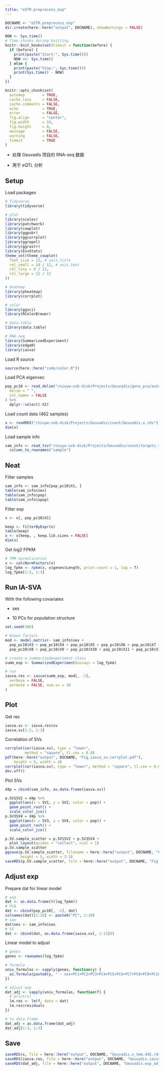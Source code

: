 ```yaml
---
title: "eSTR.preprocess_exp"
---
```


```r
DOCNAME <- "eSTR.preprocess_exp"
dir.create(here::here("output", DOCNAME), showWarnings = FALSE)

NOW <- Sys.time()
# Time chunks during knitting
knitr::knit_hooks$set(timeit = function(before) {
  if (before) {
    print(paste("Start:", Sys.time()))
    NOW <<- Sys.time()
  } else {
    print(paste("Stop:", Sys.time()))
    print(Sys.time() - NOW)
  }
})

knitr::opts_chunk$set(
  autodep        = TRUE,
  cache.lazy     = FALSE,
  cache.comments = FALSE,
  echo           = TRUE,
  error          = FALSE,
  fig.align      = "center",
  fig.width      = 10,
  fig.height     = 8,
  message        = FALSE,
  warning        = FALSE,
  timeit         = TRUE
)
```

- 处理 Geuvadis 项目的 RNA-seq 数据

- 用于 eQTL 分析

## Setup

Load packages

```r
# Tidyverse
library(tidyverse)

# plot
library(scales)
library(patchwork)
library(cowplot)
library(ggpubr)
library(ggcorrplot)
library(ggrepel)
library(ggrastr)
library(EnvStats)
theme_set(theme_cowplot(
  font_size = 12, # axis.title
  rel_small = 10 / 12, # axis.text
  rel_tiny = 9 / 12,
  rel_large = 12 / 12
))

# heatmap
library(pheatmap)
library(corrplot)

# color
library(ggsci)
library(RColorBrewer)

# data.table
library(data.table)

# RNA-seq
library(SummarizedExperiment)
library(edgeR)
library(iasva)
```

Load R source

```r
source(here::here("code/color.R"))
```

Load PCA eigenvec

```r
pop_pc10 <- read_delim("/niuyw-usb-disk/Projects/Geuvadis/geno_pca/autosome_maf0.05_pca.eigenvec",
  delim = " ",
  col_names = FALSE
) %>%
  dplyr::select(-X2)
```

Load count data (462 samples)

```r
x <- readRDS("/niuyw-usb-disk/Projects/Geuvadis/count/Geuvadis.x.rds")
dim(x)
```

Load sample info

```r
sam_info <- read_tsv("/niuyw-usb-disk/Projects/Geuvadis/count/targets.txt") %>%
  column_to_rownames("sample")
```

## Neat

Filter samples

```r
sam_info <- sam_info[pop_pc10$X1, ]
table(sam_info$sex)
table(sam_info$pop)
table(sam_info$spop)
```

Filter exp

```r
x <- x[, pop_pc10$X1]

keep <- filterByExpr(x)
table(keep)
x <- x[keep, , keep.lib.sizes = FALSE]
dim(x)
```

Get log2 FPKM

```r
# TMM normalization
x <- calcNormFactors(x)
log_fpkm <- rpkm(x, x$genes$Length, prior.count = 1, log = T)
log_fpkm[1:3, 1:3]
```

## Run IA-SVA

With the following covariates

- sex

- 10 PCs for population structure

```r
set.seed(100)

# known factors
mod <- model.matrix(~ sam_info$sex +
  pop_pc10$X3 + pop_pc10$X4 + pop_pc10$X5 + pop_pc10$X6 + pop_pc10$X7 +
  pop_pc10$X8 + pop_pc10$X9 + pop_pc10$X10 + pop_pc10$X11 + pop_pc10$X12)

# create a summarizedexperiment class
summ_exp <- SummarizedExperiment(assays = log_fpkm)

# run
iasva.res <- iasva(summ_exp, mod[, -1],
  verbose = FALSE,
  permute = FALSE, num.sv = 20
)
```

## Plot

Get res

```r
iasva.sv <- iasva.res$sv
iasva.sv[1:3, 1:3]
```

Correlation of SVs

```r
corrplot(cor(iasva.sv), type = "lower",
         method = "square", tl.cex = 0.8)
pdf(here::here("output", DOCNAME, "Fig.iasva_sv.corrplot.pdf"),
    height = 5, width = 4)
corrplot(cor(iasva.sv), type = "lower", method = "square", tl.cex = 0.8)
dev.off()
```

Plot SVs

```r
d4p = cbind(sam_info, as.data.frame(iasva.sv))

p.SV1SV2 = d4p %>%
  ggplot(aes(x = SV1, y = SV2, color = pop)) +
  geom_point_rast() +
  scale_color_jco()
p.SV3SV4 = d4p %>%
  ggplot(aes(x = SV3, y = SV4, color = pop)) +
  geom_point_rast() +
  scale_color_jco()

p.SV.sample_scatter = p.SV1SV2 + p.SV3SV4 +
  plot_layout(guides = "collect", ncol = 1)
p.SV.sample_scatter
ggsave(p.SV.sample_scatter, filename = here::here("output", DOCNAME, "Fig.iasva_sv.sample_scatter.pdf"),
       height = 5, width = 3.5)
saveRDS(p.SV.sample_scatter, file = here::here("output", DOCNAME, "Fig.iasva_sv.sample_scatter.rds"))
```

## Adjust exp

Prepare dat for linear model

```r
# exp
dat <- as.data.frame(t(log_fpkm))
# PCA
dat <- cbind(pop_pc10[, -1], dat)
colnames(dat)[1:10] <- paste0("PC", 1:10)
# sex
dat$sex <- sam_info$sex
# SV
dat <- cbind(dat, as.data.frame(iasva.sv[, 1:15]))
```

Linear model to adjust

```r
# genes
genes <- rownames(log_fpkm)

# formula
univ_formulas <- sapply(genes, function(y) {
  as.formula(paste0(y, " ~ sex+PC1+PC2+PC3+PC4+PC5+PC6+PC7+PC8+PC9+PC10+SV1+SV2+SV3+SV4+SV5+SV6+SV7+SV8+SV9+SV10+SV11+SV12+SV13+SV14+SV15"))
})

# adjust exp
dat_adj <- sapply(univ_formulas, function(f) {
  # print(x)
  lm.res <- lm(f, data = dat)
  lm.res$residuals
})

# to data.frame
dat_adj = as.data.frame(dat_adj)
dat_adj[1:3, 1:3]
```

## Save

```r
saveRDS(x, file = here::here("output", DOCNAME, "Geuvadis.x_tmm.445.rds"))
saveRDS(iasva.res, file = here::here("output", DOCNAME, "Geuvadis.iasva.res.rds"))
saveRDS(dat_adj, file = here::here("output", DOCNAME, "Geuvadis.exp_adjusted.rds"))
```

